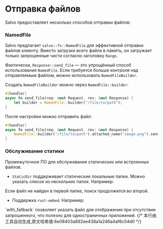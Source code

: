 # Отправка файлов

Salvo предоставляет несколько способов отправки файлов:


### NamedFile

Salvo предлагает `salvo::fs::NamedFile` для эффективной отправки файлов клиенту. Вместо загрузки всего файла в память, он загружает только запрошенные части согласно заголовку `Range`.

Фактически, `Response::send_file` — это упрощённый способ использования `NamedFile`. Если требуется больше контроля над отправляемым файлом, можно использовать `NamedFileBuilder`.

Создать `NamedFileBuilder` можно через `NamedFile::builder`:

```rust
#[handler]
async fn send_file(req: &mut Request, res: &mut Response) {
    let builder = NamedFile::builder("/file/to/path");
}
```

После настройки можно отправить файл:

```rust
#[handler]
async fn send_file(req: &mut Request, res: &mut Response) {
    NamedFile::builder("/file/to/path").attached_name("image.png").send(req.headers(), res).await;
}
```

### Обслуживание статики

Промежуточное ПО для обслуживания статических или встроенных файлов.

- `StaticDir` поддерживает статические локальные папки. Можно указать список из нескольких папок. Например:
<Tabs>
  <Tab label="main.rs">
        <StaticDirListCode />
  </Tab>
  <Tab label="Cargo.toml">
        <StaticDirListCargoCode />
  </Tab>
</Tabs>
  Если файл не найден в первой папке, поиск продолжится во второй.

- Поддержка `rust-embed`. Например:
<Tabs>
  <Tab label="main.rs">
        <StaticEmbedFilesCode />
  </Tab>
  <Tab label="Cargo.toml">
        <StaticEmbedFilesCargoCode />
  </Tab>
</Tabs>
  `with_fallback` позволяет указать файл для отображения при отсутствии запрошенного, что полезно для одностраничных приложений.
{/* 本行由工具自动生成,原文哈希值:6e08403a892ee438a1a246a4af6c54d0 */}